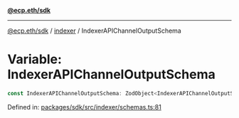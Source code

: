 [**@ecp.eth/sdk**](../../index.mdx)

***

[@ecp.eth/sdk](/sdk-reference/index.mdx) / [indexer](/sdk-reference/indexer/index.mdx) / IndexerAPIChannelOutputSchema

# Variable: IndexerAPIChannelOutputSchema

```ts
const IndexerAPIChannelOutputSchema: ZodObject<IndexerAPIChannelOutputSchemaType>;
```

Defined in: [packages/sdk/src/indexer/schemas.ts:81](https://github.com/ecp-eth/comments-monorepo/blob/main/packages/sdk/src/indexer/schemas.ts#L81)
